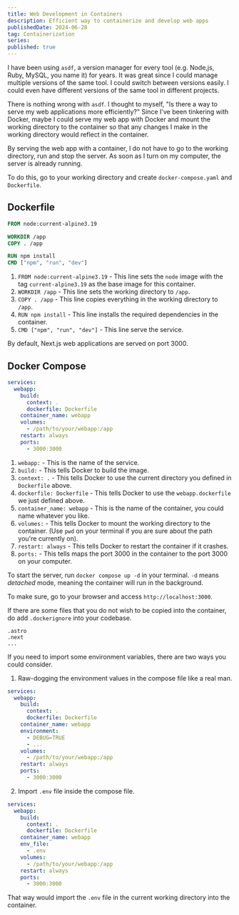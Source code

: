 ```yaml
---
title: Web Development in Containers
description: Efficient way to containerize and develop web apps 
publishedDate: 2024-06-28
tag: Containerization
series:
published: true
---
```


I have been using `asdf`, a version manager for every tool (e.g. Node,js, Ruby, MySQL, you name it) for years.
It was great since I could manage multiple versions of the same tool.
I could switch between versions easily.
I could even have different versions of the same tool in different projects.

There is nothing wrong with `asdf`.
I thought to myself, "Is there a way to serve my web applications more efficiently?"
Since I've been tinkering with Docker, maybe I could serve my web app with Docker
and mount the working directory to the container so that any changes I make in the working directory
would reflect in the container.

By serving the web app with a container, I do not have to go to the working directory, run and stop the server.
As soon as I turn on my computer, the server is already running.

To do this, go to your working directory and create `docker-compose.yaml` and `Dockerfile`. 

## Dockerfile

```dockerfile title="Dockerfile"
FROM node:current-alpine3.19

WORKDIR /app
COPY . /app

RUN npm install
CMD ["npm", "run", "dev"]
```

1. `FROM node:current-alpine3.19` - This line sets the `node` image with the tag `current-alpine3.19` as the base image for this container.
2. `WORKDIR /app` - This line sets the working directory to `/app`.
3. `COPY . /app` - This line copies everything in the working directory to `/app`.
4. `RUN npm install` - This line installs the required dependencies in the container.
5. `CMD ["npm", "run", "dev"]` - This line serve the service.

By default, Next.js web applications are served on port 3000.

## Docker Compose

```yaml title="docker-compose.yaml"
services:
  webapp:
    build:
      context: .
      dockerfile: Dockerfile
    container_name: webapp
    volumes:
      - /path/to/your/webapp:/app
    restart: always
    ports:
      - 3000:3000
```

1. `webapp:` - This is the name of the service.
2. `build:` - This tells Docker to build the image.
3. `context: .` - This tells Docker to use the current directory you defined in `Dockerfile` above.
4. `dockerfile: Dockerfile` - This tells Docker to use the `webapp.dockerfile` we just defined above.
5. `container_name: webapp` - This is the name of the container, you could name whatever you like.
6. `volumes:` - This tells Docker to mount the working directory to the container. (Use `pwd` on your terminal if you are sure about the path you're currently on).
7. `restart: always` - This tells Docker to restart the container if it crashes.
8. `ports:` - This tells maps the port 3000 in the container to the port 3000 on your computer.

To start the server, run `docker compose up -d` in your terminal. `-d` means *detached* mode, meaning the container will run in the background.

To make sure, go to your browser and access `http://localhost:3000`.

If there are some files that you do not wish to be copied into the container,
do add `.dockerignore` into your codebase.

```text title=".dockerignore"
.astro
.next
...
```

If you need to import some environment variables, there are two ways
you could consider.

1. Raw-dogging the environment values in the compose file like a real man.

```yaml title="docker-compose.yaml"
services:
  webapp:
    build:
      context: .
      dockerfile: Dockerfile
    container_name: webapp
    environment:
      - DEBUG=TRUE
      - ...
    volumes:
      - /path/to/your/webapp:/app
    restart: always
    ports:
      - 3000:3000
```

2. Import `.env` file inside the compose file.

```yaml title="docker-compose.yaml"
services:
  webapp:
    build:
      context: .
      dockerfile: Dockerfile
    container_name: webapp
    env_file:
      - .env
    volumes:
      - /path/to/your/webapp:/app
    restart: always
    ports:
      - 3000:3000
```

That way would import the `.env` file in the current working directory into the container.